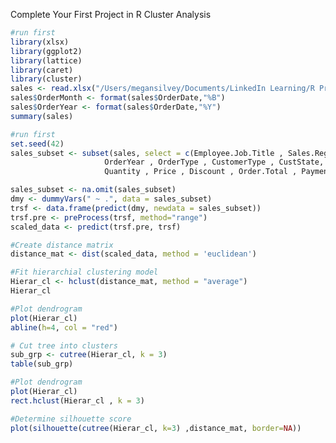 Complete Your First Project in R
Cluster Analysis

```r
#run first
library(xlsx)
library(ggplot2)
library(lattice)
library(caret)
library(cluster)
sales <- read.xlsx("/Users/megansilvey/Documents/LinkedIn Learning/R Project Course/Red30 Tech Sales.xlsx",1)
sales$OrderMonth <- format(sales$OrderDate,"%B")
sales$OrderYear <- format(sales$OrderDate,"%Y")
summary(sales)
```



```r
#run first
set.seed(42)
sales_subset <- subset(sales, select = c(Employee.Job.Title , Sales.Region , OrderMonth,
                     OrderYear , OrderType , CustomerType , CustState, ProdCategory,
                     Quantity , Price , Discount , Order.Total , Payment.Plan, Payment.Status))

sales_subset <- na.omit(sales_subset)
dmy <- dummyVars(" ~ .", data = sales_subset)
trsf <- data.frame(predict(dmy, newdata = sales_subset))
trsf.pre <- preProcess(trsf, method="range")
scaled_data <- predict(trsf.pre, trsf)
```


```r
#Create distance matrix
distance_mat <- dist(scaled_data, method = 'euclidean')
```

```r
#Fit hierarchial clustering model
Hierar_cl <- hclust(distance_mat, method = "average")
Hierar_cl
```

```r
#Plot dendrogram
plot(Hierar_cl)
abline(h=4, col = "red")
```


```r
# Cut tree into clusters
sub_grp <- cutree(Hierar_cl, k = 3)
table(sub_grp)
```


```r
#Plot dendrogram
plot(Hierar_cl)
rect.hclust(Hierar_cl , k = 3)
```


```r
#Determine silhouette score
plot(silhouette(cutree(Hierar_cl, k=3) ,distance_mat, border=NA)) 
```

